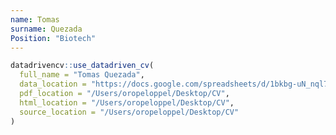 ```yaml
---
name: Tomas
surname: Quezada
Position: "Biotech"
---
```

```r

datadrivencv::use_datadriven_cv(
  full_name = "Tomas Quezada",
  data_location = "https://docs.google.com/spreadsheets/d/1bkbg-uN_nql7AX10Nu-1KjIRsIKX9jn0lpUeVIXz8W4/edit#gid=1730172225",
  pdf_location = "/Users/oropeloppel/Desktop/CV",
  html_location = "/Users/oropeloppel/Desktop/CV",
  source_location = "/Users/oropeloppel/Desktop/CV"
)
```

